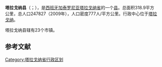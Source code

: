 {{Infobox settlement
| name                    = 塔拉戈纳县
| native_name             = Tarragonés
| settlement_type         = 县
| image_skyline           = Roman aqueduct Tarragona.jpg
| imagesize               = 
| image_caption           = 
| image_flag              = 
| flag_size               = 
| image_shield            =
| shield_size             = 
| image_map               = Localització del Tarragonès.svg
| map_caption             = 在塔拉戈纳省得位置
| pushpin_map             = Spain
| pushpin_label_position  = 
| pushpin_map_caption     = 在西班牙的位置
| latd  =41   |latm  =09  |lats  =12 |latNS  = N 
| longd =1   |longm =17 |longs =28 |longEW = E 
| coordinates_type        = region:ES_type:city
| coordinates_display     = inline,title
| subdivision_type        = 国家
| subdivision_name        = 西班牙
| subdivision_type1       = [[西班牙行政区划|自治区]]
| subdivision_name1       = [[加泰罗尼亚|加泰罗尼亚]]
| subdivision_type2       = [[省_(西班牙)|省]]
| subdivision_name2       = [[塔拉戈纳省|塔拉戈纳省]]
| area_total_km2          = 318.9
| population_total        = 247827 
| population_as_of        = 2009年
| population_density_km2  = auto
| website                 = 
| footnotes               = 
}}
'''塔拉戈纳县'''（{{lang-es|Tarragonés}}；{{lang-ca|Tarragonès}}），是[[西班牙|西班牙]][[加泰罗尼亚|加泰罗尼亚]][[塔拉戈纳省|塔拉戈纳省]]的一个[[县_(西班牙)|县]]。总面积318.9平方公里，总人口247827（2009年），人口密度777人/平方公里。行政中心位于[[塔拉戈纳|塔拉戈纳]]。

塔拉戈纳县辖有23个市镇。

==参考文献==
{{reflist}}

[[Category:塔拉戈纳省行政区划|Category:塔拉戈纳省行政区划]]